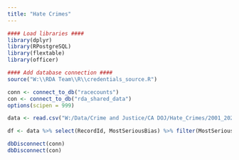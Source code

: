 ```yaml
---
title: "Hate Crimes"
---
```


```r

#### Load libraries ####
library(dplyr)
library(RPostgreSQL)
library(flextable)
library(officer)

#### Add database connection ####
source("W:\\RDA Team\\R\\credentials_source.R")

conn <- connect_to_db("racecounts")
con <- connect_to_db("rda_shared_data")
options(scipen = 999)

```

```r

data <- read.csv("W:/Data/Crime and Justice/CA DOJ/Hate_Crimes/2001_2023/Hate-2001-2023.csv")

```

```r

df <- data %>% select(RecordId, MostSeriousBias) %>% filter(MostSeriousBias %in% c("Anti-Arab", "Anti-Islamic (Muslim)", "Anti-Jewish")) %>% group_by(MostSeriousBias) %>% summarize(hate_crimes=n())

```

```r

dbDisconnect(conn)
dbDisconnect(con)

```